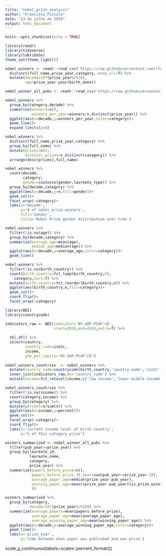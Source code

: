 ```yaml
---
title: "nobel_prize_analysis"
author: "Francisco_Piccolo"
date: "23 de julho de 2019"
output: html_document
---
```


```r
knitr::opts_chunk$set(echo = TRUE)
```


```r
library(readr)
library(tidyverse)
library(lubridate)
theme_set(theme_light())

nobel_winners <- readr::read_csv('https://raw.githubusercontent.com/rfordatascience/tidytuesday/master/data/2019/2019-05-14/nobel_winners.csv') %>% 
  distinct(full_name,prize_year,category,.keep_all=T) %>% 
  mutate(decade=10*(prize_year%/%10),
         age=prize_year-year(birth_date))

nobel_winner_all_pubs <- readr::read_csv('https://raw.githubusercontent.com/rfordatascience/tidytuesday/master/data/2019/2019-05-14/nobel_winner_all_pubs.csv')
```

```r
nobel_winners %>% 
  group_by(category,decade) %>% 
  summarise(winners=n(),
            winners_per_year=winners/n_distinct(prize_year)) %>% 
  ggplot(aes(x=decade,y=winners_per_year,color=category))+
  geom_line()+
  expand_limits(y=0)
```

```r
nobel_winners %>% 
  distinct(full_name,prize_year,category) %>% 
  group_by(full_name) %>% 
  mutate(prizes=n(),
         distinct_prizes=n_distinct(category)) %>% 
  arrange(desc(prizes),full_name)
```


```r
nobel_winners %>%
  count(decade,
        category,
        gender=coalesce(gender,laureate_type)) %>% 
  group_by(decade,category) %>% 
  ggplot(aes(x=decade,y=n,fill=gender))+
  geom_col()+
  facet_wrap(~category)+
  labs(x='Decade',
       y='# of nobel prize winners',
       fill='Gender',
       title='Nobel Prize gender distribution over time')
```


```r
nobel_winners %>% 
  filter(!is.na(age)) %>% 
  group_by(decade,category) %>% 
  summarise(average_age=mean(age),
            median_age=median(age)) %>% 
  ggplot(aes(x=decade,y=average_age,color=category))+
  geom_line()
```

```r
nobel_winners %>% 
  filter(!is.na(birth_country)) %>% 
  count(birth_country=fct_lump(birth_country,9),
    category,sort=T) %>% 
  mutate(birth_country=fct_reorder(birth_country,n)) %>% 
  ggplot(aes(birth_country,n,fill=category))+
  geom_col()+
  coord_flip()+
  facet_wrap(~category)
```



```r
library(WDI)
library(countrycode)

indicators_raw <- WDI(indicator='NY.GDP.PCAP.CD',
                      start=2016,end=2016,extra=T) %>% 
  
  tbl_df() %>% 
  select(country,
         country_code=iso2c,
         income,
         gdp_per_capita='NY.GDP.PCAP.CD')
  
nobel_winners_countries  <- nobel_winners %>% 
  mutate(country_code=countrycode(birth_country,'country.name','iso2c')) %>% 
  inner_join(indicators_raw,by='country_code') %>% 
  mutate(income=fct_relevel(income,c('low income','lower middle income','upper middle income','high income')))

nobel_winners_countries %>% 
  filter(!is.na(income)) %>% 
  count(category,income) %>% 
  group_by(category) %>% 
  mutate(percent=n/sum(n)) %>% 
  ggplot(aes(x=income,y=percent))+
  geom_col()+
  facet_wrap(~category)+
  coord_flip()+
  labs(x='Current income level of birth country',
       y='% of this category prize')
```



```r
winners_summarized <- nobel_winner_all_pubs %>% 
  filter(pub_year<=prize_year) %>% 
  group_by(laureate_id,
           laureate_name,
           category,
           prize_year) %>% 
  summarize(papers_before_prize=n(),
            papers_before_prize_10_year=sum(pub_year>=prize_year-10),
            average_paper_age=median(prize_year-pub_year),
            winning_paper_age=mean((prize_year-pub_year)[is_prize_winning_paper=='YES']
            ))
```


```r
winners_summarized %>% 
  group_by(category,
           decade=10*(prize_year%/%10)) %>% 
  summarize(average_papers=mean(papers_before_prize),
            average_paper_age=mean(average_paper_age),
            average_winning_paper_age=mean(winning_paper_age)) %>% 
  ggplot(aes(x=decade,y=average_winning_paper_age,color=category))+
  geom_line()+
  labs(x='prize_year',
       y='time between when paper was published and won prize')
```



scale_y_continuous(labels=scales::percent_format())


